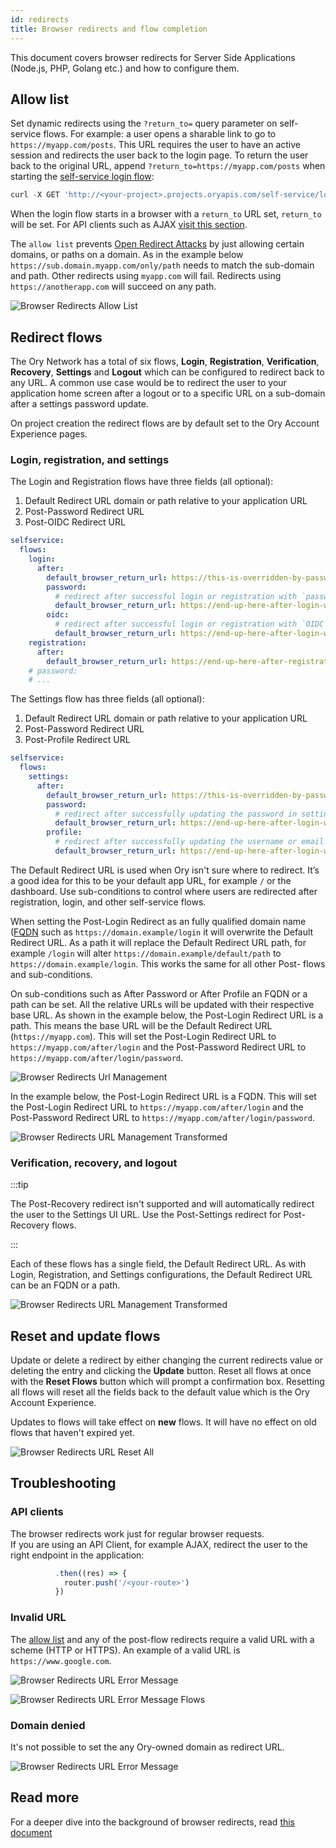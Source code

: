 ```yaml
---
id: redirects
title: Browser redirects and flow completion
---
```


This document covers browser redirects for Server Side Applications (Node.js, PHP, Golang etc.) and how to configure them.

## Allow list

Set dynamic redirects using the `?return_to=` query parameter on self-service flows. For example: a user opens a sharable link to
go to `https://myapp.com/posts`. This URL requires the user to have an active session and redirects the user back to the login
page. To return the user back to the original URL, append `?return_to=https://myapp.com/posts` when starting the
[self-service login flow](../reference/api#operation/initializeSelfServiceLoginFlowForBrowsers):

```js
curl -X GET 'http://<your-project>.projects.oryapis.com/self-service/login/browser?return_to=...'
```

When the login flow starts in a browser with a `return_to` URL set, `return_to` will be set. For API clients such as AJAX
[visit this section](#api-clients).

The `allow list` prevents
[Open Redirect Attacks](https://cheatsheetseries.owasp.org/cheatsheets/Unvalidated_Redirects_and_Forwards_Cheat_Sheet.html) by
just allowing certain domains, or paths on a domain. As in the example below `https://sub.domain.myapp.com/only/path` needs to
match the sub-domain and path. Other redirects using `myapp.com` will fail. Redirects using `https://anotherapp.com` will succeed
on any path.

![Browser Redirects Allow List](./_static/redirects/browser-redirects-allow-list.png)

## Redirect flows

The Ory Network has a total of six flows, **Login**, **Registration**, **Verification**, **Recovery**, **Settings** and **Logout**
which can be configured to redirect back to any URL. A common use case would be to redirect the user to your application home
screen after a logout or to a specific URL on a sub-domain after a settings password update.

On project creation the redirect flows are by default set to the Ory Account Experience pages.

### Login, registration, and settings

The Login and Registration flows have three fields (all optional):

1. Default Redirect URL domain or path relative to your application URL
2. Post-Password Redirect URL
3. Post-OIDC Redirect URL

```yaml file="config.yml"
selfservice:
  flows:
    login:
      after:
        default_browser_return_url: https://this-is-overridden-by-password/
        password:
          # redirect after successful login or registration with `password` method
          default_browser_return_url: https://end-up-here-after-login-with-password/
        oidc:
          # redirect after successful login or registration with `OIDC` method
          default_browser_return_url: https://end-up-here-after-login-with-oidc/
    registration:
      after:
        default_browser_return_url: https://end-up-here-after-registration/
    # password:
    # ...
```

The Settings flow has three fields (all optional):

1. Default Redirect URL domain or path relative to your application URL
2. Post-Password Redirect URL
3. Post-Profile Redirect URL

```yaml file="config.yml"
selfservice:
  flows:
    settings:
      after:
        default_browser_return_url: https://this-is-overridden-by-password/
        password:
          # redirect after successfully updating the password in settings
          default_browser_return_url: https://end-up-here-after-login-with-password/
        profile:
          # redirect after successfully updating the username or email in settings
          default_browser_return_url: https://end-up-here-after-login-with-password/
```

The Default Redirect URL is used when Ory isn't sure where to redirect. It’s a good idea for this to be your default app URL, for
example `/` or the dashboard. Use sub-conditions to control where users are redirected after registration, login, and other
self-service flows.

When setting the Post-Login Redirect as an fully qualified domain name
([FQDN](https://en.wikipedia.org/wiki/Fully_qualified_domain_name) such as `https://domain.example/login` it will overwrite the
Default Redirect URL. As a path it will replace the Default Redirect URL path, for example `/login` will alter
`https://domain.example/default/path` to `https://domain.example/login`. This works the same for all other Post- flows and
sub-conditions.

On sub-conditions such as After Password or After Profile an FQDN or a path can be set. All the relative URLs will be updated with
their respective base URL. As shown in the example below, the Post-Login Redirect URL is a path. This means the base URL will be
the Default Redirect URL (`https://myapp.com`). This will set the Post-Login Redirect URL to `https://myapp.com/after/login` and
the Post-Password Redirect URL to `https://myapp.com/after/login/password`.

![Browser Redirects Url Management](./_static/redirects/browser-redirects-url-management.png)

In the example below, the Post-Login Redirect URL is a FQDN. This will set the Post-Login Redirect URL to
`https://myapp.com/after/login` and the Post-Password Redirect URL to `https://myapp.com/after/login/password`.

![Browser Redirects URL Management Transformed](./_static/redirects/browser-redirects-url-management-2.png)

### Verification, recovery, and logout

:::tip

The Post-Recovery redirect isn't supported and will automatically redirect the user to the Settings UI URL. Use the Post-Settings
redirect for Post-Recovery flows.

:::

Each of these flows has a single field, the Default Redirect URL. As with Login, Registration, and Settings configurations, the
Default Redirect URL can be an FQDN or a path.

![Browser Redirects URL Management Transformed](./_static/redirects/browser-redirects-url-management-3.png)

## Reset and update flows

Update or delete a redirect by either changing the current redirects value or deleting the entry and clicking the **Update**
button. Reset all flows at once with the **Reset Flows** button which will prompt a confirmation box. Resetting all flows will
reset all the fields back to the default value which is the Ory Account Experience.

Updates to flows will take effect on **new** flows. It will have no effect on old flows that haven't expired yet.

![Browser Redirects URL Reset All](./_static/redirects/browser-redirects-reset-all.png)

## Troubleshooting

### API clients

The browser redirects work just for regular browser requests.  
If you are using an API Client, for example AJAX, redirect the user to the right endpoint in the application:

```ts
          .then((res) => {
            router.push('/<your-route>')
          })
```

### Invalid URL

The [allow list](#allow-list) and any of the post-flow redirects require a valid URL with a scheme (HTTP or HTTPS). An example of
a valid URL is `https://www.google.com`.

![Browser Redirects URL Error Message](./_static/redirects/browser-redirects-error-messages-1.png)

![Browser Redirects URL Error Message Flows](./_static/redirects/browser-redirects-error-messages-flows.png)

### Domain denied

It's not possible to set the any Ory-owned domain as redirect URL.

![Browser Redirects URL Error Message](./_static/redirects/browser-redirects-error-messages-2.png)

## Read more

For a deeper dive into the background of browser redirects, read
[this document](https://www.ory.com/kratos/docs/concepts/browser-redirect-flow-completion)
